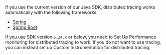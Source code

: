 If you use the current version of our Java SDK, distributed tracing works automatically with the following frameworks:

- [Spring](/platforms/java/guides/spring/distributed-tracing/#how-to-use-distributed-tracing)
- [Spring Boot](/platforms/java/guides/spring-boot/distributed-tracing/#how-to-use-distributed-tracing)

If you use SDK version `6.24.x` or below, you need to <PlatformLink to="/tracing/">Set Up Performance</PlatformLink> monitoring for distributed tracing to work. If you do not want to use tracing, you can instead set up <PlatformLink to="/tracing/trace-propagation/custom-instrumentation/">Custom Instrumentation</PlatformLink> for distributed tracing.

